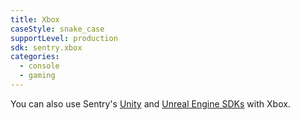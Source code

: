 ```yaml
---
title: Xbox
caseStyle: snake_case
supportLevel: production
sdk: sentry.xbox
categories:
  - console
  - gaming
---
```


<Include name="console-intro/xbox" />

You can also use Sentry's [Unity](/platforms/unity/game-consoles/) and [Unreal Engine SDKs](/platforms/unity/game-consoles/) with Xbox.

